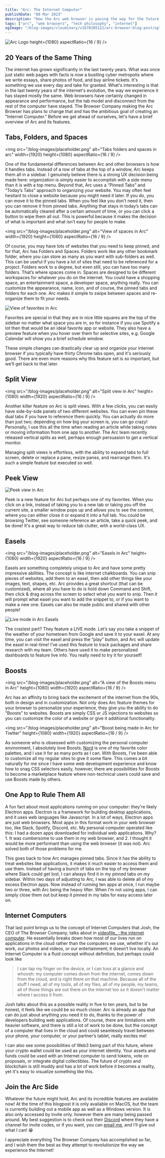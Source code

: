 ```yaml
---
title: "Arc: The Internet Computer"
publishDate: "08 Mar 2023"
description: "How the Arc web browser is paving the way for the future of consumer computers"
tags: ["arc", "web browsers", "tech philosophy", "internet"]
ogImage: "/blog-images/cloudinary/v1678385122/arc-browser-blog-post/opluqtxq1ceoigepyjwf.png"
---
```


![Arc Logo](/blog-images/cloudinary/v1678385122/arc-browser-blog-post/opluqtxq1ceoigepyjwf.png)
height={1080}
aspectRatio={16 / 9}
/>

## 20 Years of the Same Thing

The internet has grown significantly in the last twenty years. What was once just static web pages with facts is now a bustling cyber metropolis where we write essays, share photos of food, and buy airline tickets. It's something we use every day and take for granted. What's interesting is that in the last twenty years of the internet's evolution, the way we experience it has stayed mostly the same. Web browsers have certainly changed in appearance and performance, but the tab model and disconnect from the rest of the computer have stayed. The Browser Company making the Arc Browser has plans to change that and has the ambitious goal of creating an "Internet Computer." Before we get ahead of ourselves, let's have a brief overview of Arc and its features.

## Tabs, Folders, and Spaces

<img
  src="/blog-images/placeholder.png"
  alt="Tabs folders and spaces in arc"
  width={1920}
  height={1080}
  aspectRatio={16 / 9}
/>

One of the fundamental differences between Arc and other browsers is how it handles tabs. Instead of a row of tabs at the top of a window, Arc keeps them all in a sidebar. I genuinely believe there is a strong UX decision being made here: organization is simply easier to accomplish with a side menu than it is with a top menu. Beyond that, Arc uses a “Pinned Tabs” and “Today’s Tabs” approach to organizing your website. You may often feel hesitant to close a website because you might need it later. If you do, you can move it to the pinned tabs. When you feel like you don’t need it, then you can remove it from pinned tabs. Anything that stays in today’s tabs can be automatically cleared after a certain amount of time, or you can click a button to wipe them all out. This is powerful because it makes the decision of what is important and what isn’t easy for people to make.

<img
  src="/blog-images/placeholder.png"
  alt="View of spaces in Arc"
  width={1920}
  height={1080}
  aspectRatio={16 / 9}
/>

Of course, you may have lots of websites that you need to keep pinned, and for that, Arc has Folders and Spaces. Folders work like any other bookmark folder, where you can store as many as you want with sub-folders as well. This can be useful if you have a lot of sites that need to be referenced for a project. Folders work to a degree, but even still, you can have too many folders. That’s where spaces come in. Spaces are designed to be different workspaces for whatever you do on the internet. You could have a shopping space, an entertainment space, a developer space, anything really. You can customize the appearance, name, icon, and of course, the pinned tabs and folders for each one. Arc makes it simple to swipe between spaces and re-organize them to fit your needs.

<img
  src="/blog-images/placeholder.png"
  alt="View of favorites in Arc"
  width={912}
  height={528}
/>

Favorites are special in that they are in nice little squares are the top of the sidebar no matter what space you are in, so for instance if you use Spotify a lot then that would be an ideal favorite app or website. They also have a preview feature when you hover over them for selective sites, e.g. Google Calendar will show you a brief schedule window.

These simple changes can drastically clear up and organize your internet browser if you typically have thirty Chrome tabs open, and it's seriously good. There are even more reasons why this feature set is so important, but we’ll get back to that later.

## Split View

<img
  src="/blog-images/placeholder.png"
  alt="Split view in Arc"
  height={1080}
  width={1920}
  aspectRatio={16 / 9}
/>

Another killer feature on Arc is split views. With a few clicks, you can easily have side-by-side panels of two different websites. You can even pin these dual tabs if you have to reference them quickly. You can actually do more than just two; depending on how big your screen is, you can go crazy! Personally, I use this all the time when reading an article while taking notes or moving information from one app to another. The Arc team recently released vertical splits as well, perhaps enough persuasion to get a vertical monitor.

Managing split views is effortless, with the ability to expand tabs to full screen, delete or replace a pane, resize panes, and rearrange them. It's such a simple feature but executed so well.

## Peek View

![Peek view in Arc](/blog-images/cloudinary/v1678295158/arc-browser-blog-post/pcu6lczn2z48pvmuucte.gif)

Peek is a new feature for Arc but perhaps one of my favorites. When you click on a link, instead of taking you to a new tab or taking you off the current site, a smaller window pops up and allows you to see the content, where you can either close it or expand it into a full tab. You could be browsing Twitter, see someone reference an article, take a quick peek, and be done! It's a great way to reduce tab clutter, with a world-class UX.

## Easels

<img
  src="/blog-images/placeholder.png"
  alt="Easels in Arc"
  height={1080}
  width={1920}
  aspectRatio={16 / 9}
/>

Easels are something completely unique to Arc and have some pretty impressive abilities. The concept is like internet chalkboards. You can snip pieces of websites, add them to an easel, then add other things like your images, text, shapes, etc. Arc provides a great shortcut (that can be customized), where all you have to do is hold down Command and Shift, then click & drag across the screen to select what you want to snip. Then it will prompt what easel you want to add the snippet to, or if you want to make a new one. Easels can also be made public and shared with other people!

![Live mode in Arc Easels](/blog-images/cloudinary/v1678295978/arc-browser-blog-post/dqk3g3sfyp34ooosaupn.gif)

The craziest part? They feature a LIVE mode. Let’s say you take a snippet of the weather of your hometown from Google and save it to your easel. At any time, you can visit the easel and press the “play” button, and Arc will update the easel in real-time! I’ve used this feature to track packages and share research with my team. Others have used it to make personalized dashboards to feature live info. You really need to try it for yourself!

## Boosts

<img
  src="/blog-images/placeholder.png"
  alt="A view of the Boosts menu in Arc"
  height={1080}
  width={1920}
  aspectRatio={16 / 9}
/>

Arc has an affinity to bring back the excitement of the internet from the 90s, both in design and in customization. Not only does Arc feature themes for your browser to personalize your experience, they give you the ability to do “Boosts” to websites. Boosts are simply CSS or JS injections to websites so you can customize the color of a website or give it additional functionality.

<img
  src="/blog-images/placeholder.png"
  alt="Boost being made in Arc for Tiwtter"
  height={1080}
  width={1920}
  aspectRatio={16 / 9}
/>

As someone who is obsessed with customizing the personal computer environment, I absolutely love Boosts. [Nord](https://nordtheme.com/) is one of my favorite color palettes, and I use it for as many ports as I can. With Boosts, I’ve been able to customize all my regular sites to give it some flare. This comes a bit naturally for me since I have some web development experience and know how to snag CSS selectors easily, however, there are possibilities for Boosts to become a marketplace feature where non-technical users could save and use Boosts made by others.

## One App to Rule Them All

A fun fact about most applications running on your computer: they're likely Electron apps. Electron is a framework for building desktop applications, and it uses web languages like Javascript. In a lot of ways, Electron apps are just web browsers. Most apps in this format work in your web browser too, like Slack, Spotify, Discord, etc. My personal computer operated like this: I had a dozen apps downloaded for individual web applications. Why? 1. It was cumbersome to use them in my web browser, and 2. I thought it would be more performant than using the web browser (it was not). Arc solved both of those problems for me.

This goes back to how Arc manages pinned tabs. Since it has the ability to treat websites like applications, it makes it much easier to access them and use them. Instead of having a bunch of tabs on the top of my browser where Slack could get lost, I can always find it in my pinned tabs on my sidebar. Within two days of adjusting to Arc, I was able to delete all of my excess Electron apps. Now instead of running ten apps at once, I run maybe two or three, with Arc being the heavy lifter. When I’m not using apps, I can simply close them out but keep it pinned in my tabs for easy access later on.

## Internet Computers

That last point brings us to the concept of Internet Computers that Josh, the CEO of The Browser Company, talks about in [videofile\_ : the internet computer](https://youtu.be/v0160IirdL4). He essentially breaks down how most of our lives run on applications in the cloud rather than the computers we use, whether it's our work, our photos and videos, or our entertainment; it doesn’t live locally. An Internet Computer is a fluid concept without definition, but perhaps could look like

> I can tap my finger on the device, or I can toss at a glance and whoosh: my computer comes down from the internet, comes down from the cloud, and is right there on that machine. Because all of the stuff I need, all of my tools, all of my files, all of my people, my teams, all of those things are out there on the internet too so it doesn't matter where I access it from.

Josh talks about this as a possible reality in five to ten years, but to be honest, it feels like we could be so much closer. Arc is already an app that can do just about anything you need it to do, thanks to the power of developers building web applications. Of course, there are limitations with heavier software, and there is still a lot of work to be done, but the concept of a computer that lives in the cloud and could seamlessly travel between your phone, your computer, or your partner’s tablet, really excites me!

I can also see some possibilities of Web3 being part of this future, where your crypto wallet could be used as your internet identity. Your assets and funds could be used with an Internet computer to send tokens, vote on proposals, or integrate digital collectibles. The future of crypto and blockchain is still muddy and has a lot of work before it becomes a reality, yet it's easy to visualize something like this.

## Join the Arc Side

Whatever the future might hold, Arc and its incredible features are available now! At the time of this blogpost it is only available on MacOS, but the team is currently building out a mobile app as well as a Windows version. It is also only accessed by invite only. however there are many being passed around. My best suggestion is to check out their [Discord](https://discord.gg/arcinternet) where they have a channel for invite codes, or if you want, you can [email me](mailto:hello@stevedsimkins.dev), and I’ll give out what I can! 😁

I appreciate everything The Browser Company has accomplished so far, and I wish them the best as they attempt to revolutionize the way we experience the Internet!
